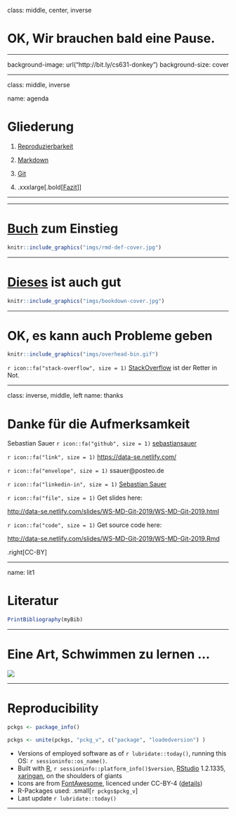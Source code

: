 






class: middle, center, inverse

# OK, Wir brauchen bald eine Pause.

---

background-image: url("http://bit.ly/cs631-donkey")
background-size: cover


---





class: middle, inverse

name: agenda

# Gliederung


1. [Reproduzierbarkeit](#repro)

2. [Markdown](#partMD)

3. [Git](#partGIT)

4. .xxxlarge[.bold[[Fazit](#partFINAL)]]



---



---

# [Buch](https://bookdown.org/yihui/rmarkdown/) zum Einstieg

```r
knitr::include_graphics("imgs/rmd-def-cover.jpg")
```

---

# [Dieses](https://bookdown.org/yihui/bookdown/) ist auch gut

```r
knitr::include_graphics("imgs/bookdown-cover.jpg")
```

---


# OK, es kann auch Probleme geben

```r
knitr::include_graphics("imgs/overhead-bin.gif")
```

`r icon::fa("stack-overflow", size = 1)` [StackOverflow](https://stackoverflow.com/) ist der Retter in Not.


---

class: inverse, middle, left
name: thanks

# Danke für die Aufmerksamkeit

Sebastian Sauer
`r icon::fa("github", size = 1)` [sebastiansauer](https://github.com/sebastiansauer)

`r icon::fa("link", size = 1)` <https://data-se.netlify.com/>

`r icon::fa("envelope", size = 1)` ssauer@posteo.de

`r icon::fa("linkedin-in", size = 1)` [Sebastian Sauer](https://www.linkedin.com/in/dr-sebastian-sauer-4791762)

`r icon::fa("file", size = 1)` Get slides here: 

<http://data-se.netlify.com/slides/WS-MD-Git-2019/WS-MD-Git-2019.html>

`r icon::fa("code", size = 1)` Get source code here:

<http://data-se.netlify.com/slides/WS-MD-Git-2019/WS-MD-Git-2019.Rmd>


.right[CC-BY]





---

name: lit1

# Literatur

```r
PrintBibliography(myBib)
```


---


# Eine Art, Schwimmen zu lernen ...



![](https://www.williamrchase.com/slides/slide_img/throw_into_pool.gif)



---




# Reproducibility

```r
pckgs <- package_info()

pckgs <- unite(pckgs, "pckg_v", c("package", "loadedversion") )
```



- Versions of employed software as of `r lubridate::today()`, running this OS: `r sessioninfo::os_name()`.
- Built with [R](https://www.r-project.org/), `r sessioninfo::platform_info()$version`, [RStudio](https://www.rstudio.com/) 1.2.1335, [xaringan](https://github.com/yihui/xaringan), on the shoulders of giants
- Icons are from [FontAwesome](https://fontawesome.com/), licenced under CC-BY-4 ([details](https://fontawesome.com/license/free))
- R-Packages used: .small[`r pckgs$pckg_v`]
- Last update `r lubridate::today()`


---


